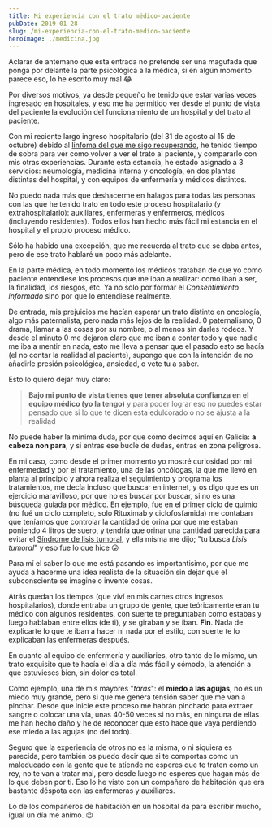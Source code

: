 ```yaml
---
title: Mi experiencia con el trato médico-paciente
pubDate: 2019-01-28
slug: /mi-experiencia-con-el-trato-medico-paciente
heroImage: ./medicina.jpg
---
```


Aclarar de antemano que esta entrada no pretende ser una magufada que ponga por delante la parte psicológica a la médica, si en algún momento parece eso, lo he escrito muy mal :joy:

Por diversos motivos, ya desde pequeño he tenido que estar varias veces ingresado en hospitales, y eso me ha permitido ver desde el punto de vista del paciente la evolución del funcionamiento de un hospital y del trato al paciente.

Con mi reciente largo ingreso hospitalario (del 31 de agosto al 15 de octubre) debido al [linfoma del que me sigo recuperando](/2018/12/08/Cosas-que-he-aprendido-de-un-cancer/), he tenido tiempo de sobra para ver como volver a ver el trato al paciente, y compararlo con mis otras experiencias. Durante esta estancia, he estado asignado a 3 servicios: neumología, medicina interna y oncología, en dos plantas distintas del hospital, y con equipos de enfermería y médicos distintos.

No puedo nada más que deshacerme en halagos para todas las personas con las que he tenido trato en todo este proceso hospitalario (y extrahospitalario): auxiliares, enfermeras y enfermeros, médicos (incluyendo residentes). Todos ellos han hecho más fácil mi estancia en el hospital y el propio proceso médico.

Sólo ha habido una excepción, que me recuerda al trato que se daba antes, pero de ese trato hablaré un poco más adelante.

En la parte médica, en todo momento los médicos trataban de que yo como paciente entendiese los procesos que me iban a realizar: como iban a ser, la finalidad, los riesgos, etc. Ya no solo por formar el _Consentimiento informado_ sino por que lo entendiese realmente.

De entrada, mis prejuicios me hacían esperar un trato distinto en oncología, algo más paternalista, pero nada más lejos de la realidad. 0 paternalismo, 0 drama, llamar a las cosas por su nombre, o al menos sin darles rodeos. Y desde el minuto 0 me dejaron claro que me iban a contar todo y que nadie me iba a mentir en nada, esto me lleva a pensar que el pasado esto se hacía (el no contar la realidad al paciente), supongo que con la intención de no añadirle presión psicológica, ansiedad, o vete tu a saber.

Esto lo quiero dejar muy claro:

> **Bajo mi punto de vista tienes que tener absoluta confianza en el equipo médico (yo la tengo)** y para poder lograr eso no puedes estar pensado que si lo que te dicen esta edulcorado o no se ajusta a la realidad

No puede haber la mínima duda, por que como decimos aquí en Galicia: **a cabeza non para**, y si entras ese bucle de dudas, entras en zona peligrosa.

En mi caso, como desde el primer momento yo mostré curiosidad por mi enfermedad y por el tratamiento, una de las oncólogas, la que me llevó en planta al principio y ahora realiza el seguimiento y programa los tratamientos, me decía incluso que buscar en internet, y os digo que es un ejercicio maravilloso, por que no es buscar por buscar, si no es una búsqueda guiada por médico. En ejemplo, fue en el primer ciclo de quimio (no fué un ciclo completo, solo Rituximab y ciclofosfamida) me contaban que teníamos que controlar la cantidad de orina por que me estaban poniendo 4 litros de suero, y tendría que orinar una cantidad parecida para evitar el [Síndrome de lisis tumoral](https://es.wikipedia.org/wiki/S%C3%ADndrome_de_lisis_tumoral), y ella misma me dijo; "tu busca _Lisis tumoral_" y eso fue lo que hice :stuck_out_tongue_winking_eye:

Para mí el saber lo que me está pasando es importantisimo, por que me ayuda a hacerme una idea realista de la situación sin dejar que el subconsciente se imagine o invente cosas.

Atrás quedan los tiempos (que viví en mis carnes otros ingresos hospitalarios), donde entraba un grupo de gente, que teóricamente eran tu médico con algunos residentes, con suerte te preguntaban como estabas y luego hablaban entre ellos (de ti), y se giraban y se iban. **Fin**. Nada de explicarte lo que te iban a hacer ni nada por el estilo, con suerte te lo explicaban las enfermeras después.

En cuanto al equipo de enfermería y auxiliaries, otro tanto de lo mismo, un trato exquisito que te hacía el día a día más fácil y cómodo, la atención a que estuvieses bien, sin dolor es total.

Como ejemplo, una de mis mayores "_taras_": el **miedo a las agujas**, no es un miedo muy grande, pero si que me genera tensión saber que me van a pinchar. Desde que inicie este proceso me habrán pinchado para extraer sangre o colocar una vía, unas 40-50 veces si no más, en ninguna de ellas me han hecho daño y he de reconocer que esto hace que vaya perdiendo ese miedo a las agujas (no del todo).

Seguro que la experiencia de otros no es la misma, o ni siquiera es parecida, pero también os puedo decir que si te comportas como un maleducado con la gente que te atiende no esperes que te traten como un rey, no te van a tratar mal, pero desde luego no esperes que hagan más de lo que deben por ti. Eso lo he visto con un compañero de habitación que era bastante déspota con las enfermeras y auxiliares.

Lo de los compañeros de habitación en un hospital da para escribir mucho, igual un día me animo. :wink:
